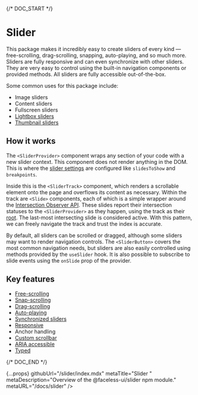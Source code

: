 
{/* DOC_START */}

# Slider

<PackageInfo packageSlug="slider" />

This package makes it incredibly easy to create sliders of every kind — free-scrolling, drag-scrolling, snapping, auto-playing, and so much more. Sliders are fully responsive and can even synchronize with other sliders. They are very easy to control using the built-in navigation components or provided methods. All sliders are fully accessible out-of-the-box.

Some common uses for this package include:

- Image sliders
- Content sliders
- Fullscreen sliders
- [Lightbox sliders](/docs/slider/examples/lightbox)
- [Thumbnail sliders](/docs/slider/examples/thumbnail)

## How it works

The `<SliderProvider>` component wraps any section of your code with a new slider context. This component does not render anything in the DOM. This is where the [slider settings](/docs/slider/api#sliderprovider-props)  are configured like `slidesToShow` and `breakpoints`.

Inside this is the `<SliderTrack>` component, which renders a scrollable element onto the page and overflows its content as necessary. Within the track are `<Slide>` components, each of which is a simple wrapper around the [Intersection Observer API](https://developer.mozilla.org/en-US/docs/Web/API/Intersection_Observer_API). These slides report their intersection statuses to the `<SliderProvider>` as they happen, using the track as their [root](https://developer.mozilla.org/en-US/docs/Web/API/IntersectionObserver/root). The last-most intersecting slide is considered active. With this pattern, we can freely navigate the track and trust the index is accurate.

By default, all sliders can be scrolled or dragged, although some sliders may want to render navigation controls. The `<SliderButton>` covers the most common navigation needs, but sliders are also easily controlled using methods provided by the `useSlider` hook. It is also possible to subscribe to slide events using the `onSlide` prop of the provider.

## Key features

- [Free-scrolling](/docs/slider/api#scrollable)
- [Snap-scrolling](/docs/slider/api#scrollSnap)
- [Drag-scrolling](/docs/slider/api#dragScroll)
- [Auto-playing](/docs/slider/api#autoPlay)
- [Synchronized sliders](/docs/slider/setup#synchronized-sliders)
- [Responsive](/docs/slider/setup#responsive-sliders)
- Anchor handling
- [Custom scrollbar](/docs/slider/api#sliderprogress)
- [ARIA accessible](/docs/slider/api#accessibility)
- [Typed](/docs/slider/api#typescript)

{/* DOC_END */}

  {...props}
  githubUrl="/slider/index.mdx"
  metaTitle="Slider "
  metaDescription="Overview of the @faceless-ui/slider npm module."
  metaURL="/docs/slider"
/>
